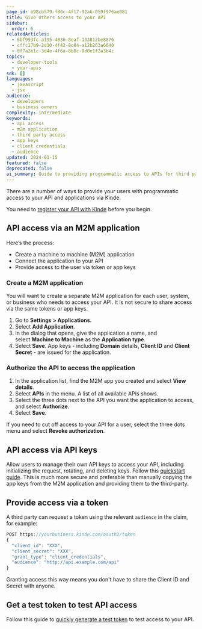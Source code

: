 ```yaml
---
page_id: b98cb579-f80c-4f17-92a6-059f976ae081
title: Give others access to your API
sidebar:
  order: 6
relatedArticles:
  - 6bf993fc-a195-4836-8eaf-133812be8876
  - cffc17b9-2d10-4f42-8c84-a12b263a6040
  - 8f7a2b1c-3d4e-4f6a-8b8c-9d0e1f2a3b4c
topics:
  - developer-tools
  - your-apis
sdk: []
languages:
  - javascript
  - jsx
audience:
  - developers
  - business owners
complexity: intermediate
keywords:
  - api access
  - m2m application
  - third party access
  - app keys
  - client credentials
  - audience
updated: 2024-01-15
featured: false
deprecated: false
ai_summary: Guide to providing programmatic access to APIs for third parties using M2M applications and tokens
---
```


There are a number of ways to provide your users with programmatic access to your API and applications via Kinde.

You need to [register your API with Kinde](/developer-tools/your-apis/register-manage-apis/) before you begin.

## API access via an M2M application

Here’s the process:

- Create a machine to machine (M2M) application
- Connect the application to your API
- Provide access to the user via token or app keys

### Create a M2M application

You will want to create a separate M2M application for each user, system, or business who needs to access your API. It is not secure to share access via the same tokens or app keys.

1. Go to **Settings > Applications.**
2. Select **Add Application**.
3. In the dialog that opens, give the application a name, and select **Machine to Machine** as the **Application type**.
4. Select **Save**. App keys - including **Domain** details, **Client ID** and **Client Secret** - are issued for the application.

### Authorize the API to access the application

1. In the application list, find the M2M app you created and select **View details**.
2. Select **APIs** in the menu. A list of all available APIs shows.
3. Select the three dots next to the API you want the application to access, and select **Authorize**. 
4. Select **Save**.

If you need to cut off access to your API for a user, select the three dots menu and select **Revoke authorization**.

## API access via API keys

Allow users to manage their own API keys to access your API, including initializing the request, rotating, and deleting keys. Follow this [quickstart guide](/manage-your-apis/about-api-keys/api-keys-quick-start/). This is much more secure and preferable than manually copying the app keys from the M2M application and providing them to the third-party. 

## Provide access via a token

A third party can request a token using the relevant `audience` in the claim, for example:

```jsx
POST https://yourbusiness.kinde.com/oauth2/token
{
  "client_id": "XXX",
  "client_secret": "XXX",
  "grant_type": "client_credentials",
  "audience": "http://api.example.com/api"
}
```
Granting access this way means you don't have to share the Client ID and Secret with anyone.

## Get a test token to test API access

Follow this guide to [quickly generate a test token](/developer-tools/your-apis/test-token-from-kinde/) to test access to your API. 
